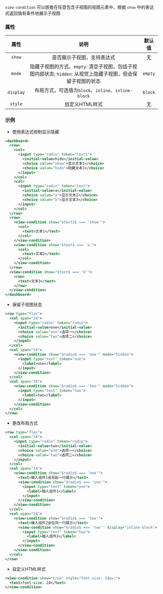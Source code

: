 `view-condition` 可以嵌套在任意包含子视图的视图元素中，根据 `show` 中的表达式返回值有条件地展示子视图

### 属性

|属性|说明|默认值|
|:--:|:--:|:--:|
|`show`|是否展示子视图，支持表达式|无|
|`mode`|隐藏子视图的方式。`empty`: 清空子视图，包括子视图内部状态; `hidden`: 从视觉上隐藏子视图，但会保留子视图的状态|`empty`|
|`display`|布局方式，可选值为`block`、`inline`、`inline-block`|`block`|
|`style`|自定义HTML样式|无|

### 示例

* 使用表达式控制显示隐藏
```xml
<dashboard>
  <row>
    <col>
      <input type="radio" token="text1">
        <initial-value>hide</initial-value>
        <choice value="show">显示文本1</choice>
        <choice value="hide">隐藏文本1</choice>
      </input>
    </col>
    <col>
      <input type="radio" token="text">
        <initial-value>a</initial-value>
        <choice value="a">显示文本2</choice>
        <choice value="b">显示文本3</choice>
      </input>
    </col>
  </row>
  <row>
    <view-condition show="$text1$ === 'show'">
      <col>
        <text>文本1</text>
      </col>
    </view-condition>
    <view-condition show="$text$ === 'a'">
      <col>
        <text>文本2</text>
      </col>
    </view-condition>
  </row>
  <view-condition show="$text$ === 'b'">
    <row>
      <text>文本3</text>
    </row>
  </view-condition>
</dashboard>

```

* 保留子视图状态
```xml
<row type="flex">
  <col span="24">
    <input type="radio" token="radio">
      <initial-value>one</initial-value>
      <choice value="one">选项一</choice>
      <choice value="two">选项二</choice>
    </input>
  </col>
  <col span="24">
    <view-condition show="$radio$ === 'one'" mode="hidden">
      <input type="text" token="one">
        <label>one</label>
      </input>
    </view-condition>
  </col>
  <col span="24">
    <view-condition show="$radio$ === 'two'" mode="hidden">
      <input type="text" token="two">
        <label>two</label>
      </input>
    </view-condition>
  </col>
</row>
```

* 更改布局方式
```xml
<row type="flex">
  <col span="24">
    <input type="radio" token="radio">
      <initial-value>two</initial-value>
      <choice value="one">选项一</choice>
      <choice value="two">选项二</choice>
    </input>
  </col>
  <col span="24">
    <view-condition show="$radio$ === 'one'">
      <text>输入组件1会另起一行展示</text>
      <view-condition show="$radio$ === 'one'">
        <input type="text" token="one">
          <label>输入组件1</label>
        </input>
      </view-condition>
    </view-condition>
  </col>
  <col span="24">
    <view-condition show="$radio$ === 'two'">
      <text>输入组件2会在同一行展示</text>
      <view-condition show="$radio$ === 'two'" display="inline-block">
        <input type="text" token="two">
          <label>输入组件2</label>
        </input>
      </view-condition>
    </view-condition>
  </col>
</row>
```

* 自定义HTML样式
```xml
<view-condition show="true" style="font-size: 24px;">
  <text>font-size: 24</text>
</view-condition>
```
